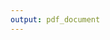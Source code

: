 ```yaml
---
output: pdf_document
---
```

\documentclass{article}

\title{Bibliography management: \texttt{natbib} package}

\begin{document}
\SweaveOpts{concordance=TRUE}

\maketitle


This document is an example of \texttt{natbib} package using in bibliography management. Three items are cited: \textit{The Companion} book {latexcompanion}, the Einstein journal paper einstein, and the Donald Knuth's website {knuthwebsite}. The related items are {latexcompanion,knuthwebsite}. 

\medskip

\bibliography{sample}





\end{document}